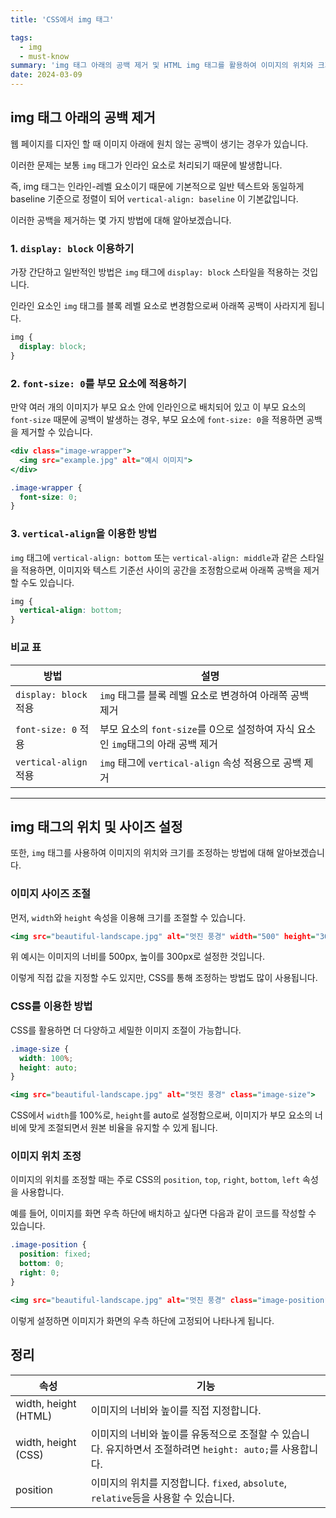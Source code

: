 ```yaml
---
title: 'CSS에서 img 태그'

tags:
  - img
  - must-know
summary: 'img 태그 아래의 공백 제거 및 HTML img 태그를 활용하여 이미지의 위치와 크기를 조절하는 방법'
date: 2024-03-09
---
```


## img 태그 아래의 공백 제거

웹 페이지를 디자인 할 때 이미지 아래에 원치 않는 공백이 생기는 경우가 있습니다.

이러한 문제는 보통 `img` 태그가 인라인 요소로 처리되기 때문에 발생합니다.

즉, img 태그는 인라인-레벨 요소이기 때문에 기본적으로 일반 텍스트와 동일하게 baseline 기준으로 정렬이 되어 `vertical-align: baseline` 이 기본값입니다.

이러한 공백을 제거하는 몇 가지 방법에 대해 알아보겠습니다.

### 1. `display: block` 이용하기

가장 간단하고 일반적인 방법은 `img` 태그에 `display: block` 스타일을 적용하는 것입니다.

인라인 요소인 `img` 태그를 블록 레벨 요소로 변경함으로써 아래쪽 공백이 사라지게 됩니다.

```css:styles.css
img {
  display: block;
}
```

### 2. `font-size: 0`를 부모 요소에 적용하기

만약 여러 개의 이미지가 부모 요소 안에 인라인으로 배치되어 있고 이 부모 요소의 `font-size` 때문에 공백이 발생하는 경우, 부모 요소에 `font-size: 0`을 적용하면 공백을 제거할 수 있습니다.

```html:index.html
<div class="image-wrapper">
  <img src="example.jpg" alt="예시 이미지">
</div>
```

```css:styles.css
.image-wrapper {
  font-size: 0;
}
```

### 3. `vertical-align`을 이용한 방법

`img` 태그에 `vertical-align: bottom` 또는 `vertical-align: middle`과 같은 스타일을 적용하면, 이미지와 텍스트 기준선 사이의 공간을 조정함으로써 아래쪽 공백을 제거할 수도 있습니다.

```css:styles.css
img {
  vertical-align: bottom;
}
```

### 비교 표

| 방법                  | 설명                                                                            |
| --------------------- | ------------------------------------------------------------------------------- |
| `display: block` 적용 | `img` 태그를 블록 레벨 요소로 변경하여 아래쪽 공백 제거                         |
| `font-size: 0` 적용   | 부모 요소의 `font-size`를 0으로 설정하여 자식 요소인 `img`태그의 아래 공백 제거 |
| `vertical-align` 적용 | `img` 태그에 `vertical-align` 속성 적용으로 공백 제거                           |

---

## img 태그의 위치 및 사이즈 설정

또한, `img` 태그를 사용하여 이미지의 위치와 크기를 조정하는 방법에 대해 알아보겠습니다.

### 이미지 사이즈 조절

먼저, `width`와 `height` 속성을 이용해 크기를 조절할 수 있습니다.

```html:index.html
<img src="beautiful-landscape.jpg" alt="멋진 풍경" width="500" height="300">
```

위 예시는 이미지의 너비를 500px, 높이를 300px로 설정한 것입니다. 

이렇게 직접 값을 지정할 수도 있지만, CSS를 통해 조정하는 방법도 많이 사용됩니다.

### CSS를 이용한 방법

CSS를 활용하면 더 다양하고 세밀한 이미지 조절이 가능합니다.

```css:styles.css
.image-size {
  width: 100%;
  height: auto;
}
```

```html:index.html
<img src="beautiful-landscape.jpg" alt="멋진 풍경" class="image-size">
```

CSS에서 `width`를 100%로, `height`를 auto로 설정함으로써, 이미지가 부모 요소의 너비에 맞게 조절되면서 원본 비율을 유지할 수 있게 됩니다.

### 이미지 위치 조정

이미지의 위치를 조정할 때는 주로 CSS의 `position`, `top`, `right`, `bottom`, `left` 속성을 사용합니다. 

예를 들어, 이미지를 화면 우측 하단에 배치하고 싶다면 다음과 같이 코드를 작성할 수 있습니다.

```css:styles.css
.image-position {
  position: fixed;
  bottom: 0;
  right: 0;
}
```

```html:index.html
<img src="beautiful-landscape.jpg" alt="멋진 풍경" class="image-position">
```

이렇게 설정하면 이미지가 화면의 우측 하단에 고정되어 나타나게 됩니다. 

## 정리

| 속성        | 기능                                     |
| ----------- | ---------------------------------------- |
| width, height (HTML) | 이미지의 너비와 높이를 직접 지정합니다.       |
| width, height (CSS)  | 이미지의 너비와 높이를 유동적으로 조절할 수 있습니다. 유지하면서 조절하려면 `height: auto;`를 사용합니다. |
| position    | 이미지의 위치를 지정합니다. `fixed`, `absolute`, `relative`등을 사용할 수 있습니다. |

